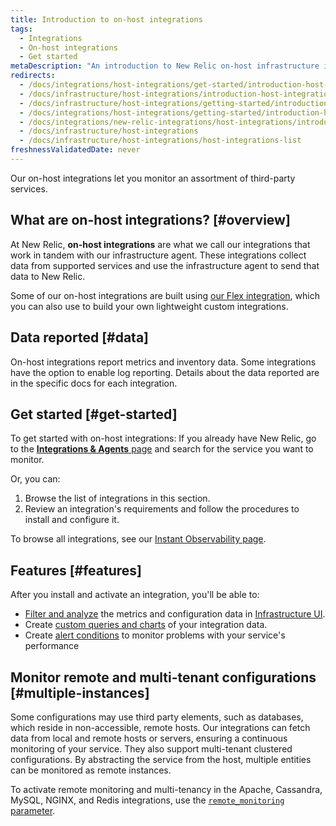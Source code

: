 ```yaml
---
title: Introduction to on-host integrations
tags:
  - Integrations
  - On-host integrations
  - Get started
metaDescription: "An introduction to New Relic on-host infrastructure integrations, which instrument and report data from various third-party services."
redirects:
  - /docs/integrations/host-integrations/get-started/introduction-host-integrations
  - /docs/infrastructure/host-integrations/introduction-host-integrations
  - /docs/infrastructure/host-integrations/getting-started/introduction-host-integrations
  - /docs/integrations/host-integrations/getting-started/introduction-host-integrations
  - /docs/integrations/new-relic-integrations/host-integrations/introduction-host-integrations
  - /docs/infrastructure/host-integrations
  - /docs/infrastructure/host-integrations/host-integrations-list
freshnessValidatedDate: never
---
```


Our on-host integrations let you monitor an assortment of third-party services. 

## What are on-host integrations? [#overview]

At New Relic, <DNT>**on-host integrations**</DNT> are what we call our integrations that work in tandem with our infrastructure agent. These integrations collect data from supported services and use the infrastructure agent to send that data to New Relic. 

Some of our on-host integrations are built using [our Flex integration](/docs/infrastructure/host-integrations/host-integrations-list/flex-integration-tool-build-your-own-integration), which you can also use to build your own lightweight custom integrations. 

## Data reported [#data]

On-host integrations report metrics and inventory data. Some integrations have the option to enable log reporting. Details about the data reported are in the specific docs for each integration. 

## Get started [#get-started]

To get started with on-host integrations: If you already have New Relic, go to the [<DNT>**Integrations & Agents**</DNT> page](https://one.newrelic.com/marketplace) and search for the service you want to monitor. 

Or, you can: 

1. Browse the list of integrations in this section. 
2. Review an integration's requirements and follow the procedures to install and configure it. 

To browse all integrations, see our [Instant Observability page](https://newrelic.com/instant-observability).

## Features [#features]

After you install and activate an integration, you'll be able to:

* [Filter and analyze](/docs/infrastructure/integrations/find-use-infrastructure-integration-data) the metrics and configuration data in [Infrastructure UI](/docs/infrastructure/new-relic-infrastructure/getting-started/introduction-new-relic-infrastructure).
* Create [custom queries and charts](/docs/using-new-relic/data/understand-data/query-new-relic-data) of your integration data.
* Create [alert conditions](/docs/alerts/new-relic-alerts/getting-started/alerts-glossary#alert-condition) to monitor problems with your service's performance

## Monitor remote and multi-tenant configurations [#multiple-instances]

Some configurations may use third party elements, such as databases, which reside in non-accessible, remote hosts. Our integrations can fetch data from local and remote hosts or servers, ensuring a continuous monitoring of your service. They also support multi-tenant clustered configurations. By abstracting the service from the host, multiple entities can be monitored as remote instances.

To activate remote monitoring and multi-tenancy in the Apache, Cassandra, MySQL, NGINX, and Redis integrations, use the [`remote_monitoring` parameter](/docs/infrastructure/host-integrations/understand-use-data/remote-monitoring-host-integrations).
